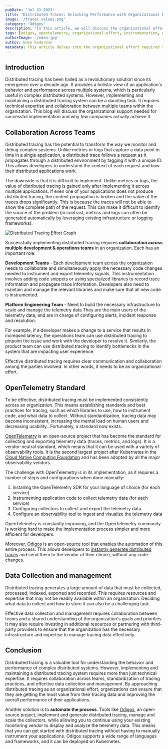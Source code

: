 ```yaml
---
pubDate: 'Jul 31 2023'
title: 'Distributed Traces: Unlocking Performance with Organizational Effort'
image: '/traces_values.png'
category: 'Odigos'
description: 'In this article, we will discuss the organizational effort required to unlock the value of distributed traces.'
tags: [odigos, opentelemetry, organizational-effort, instrumentation, ebpf]
authorImage: '/eden.jpg'
author: Eden Federman
metadata: This article delves into the organizational effort required to unlock the full value of distributed traces in observability.
---
```


## Introduction

Distributed tracing has been hailed as a revolutionary solution since its emergence over a decade ago. It provides a holistic view of an application's behavior and performance across multiple systems, which is particularly useful in complex distributed systems. However, implementing and maintaining a distributed tracing system can be a daunting task. It requires technical expertise and collaboration between multiple teams within the organization. This blog will discuss the organizational support needed for successful implementation and why few companies actually achieve it.

## Collaboration Across Teams

Distributed tracing has the potential to transform the way we monitor and debug complex systems. Unlike metrics or logs that capture a data point in time in a single application, a distributed trace follows a request as it propagates through a distributed environment by tagging it with a unique ID. This allows developers to understand the context of each request and how their distributed applications work.

The downside is that it is difficult to implement. Unlike metrics or logs, the value of distributed tracing is gained only after implementing it across multiple applications. If even one of your applications does not produce distributed tracing, the context propagation is broken and the value of the traces drops significantly. This is because the traces will not be able to show the complete path of the request. This can make it difficult to identify the source of the problem (in contrast, metrics and logs can often be generated automatically by leveraging existing infrastructure or logging frameworks).

![Distributed Tracing Effort Graph](/traces_values.png)

Successfully implementing distributed tracing requires **collaboration across multiple development & operations teams** in an organization. Each has an important role:

**Development Teams** - Each development team across the organization needs to collaborate and simultaneously apply the necessary code changes needed to instrument and export telemetry signals. This instrumentation involves adding code snippets or using specialized libraries to record trace information and propagate trace information. Developers also need to maintain and manage the relevant libraries and make sure that all new code is instrumented.

**Platform Engineering Team** - Need to build the necessary infrastructure to scale and manage the telemetry data They are the main users of the telemetry data, and are in charge of configuring alerts, incident response and resolution.

For example, if a developer makes a change to a service that results in increased latency, the operations team can use distributed tracing to pinpoint the issue and work with the developer to resolve it. Similarly, the product team can use distributed tracing to identify bottlenecks in the system that are impacting user experience.

Effective distributed tracing requires clear communication and collaboration among the parties involved. In other words, it needs to be an organizational effort.

## OpenTelemetry Standard

To be effective, distributed tracing must be implemented consistently across an organization. This means establishing standards and best practices for tracing, such as which libraries to use, how to instrument code, and what data to collect. Without standardization, tracing data may become inconsistent, increasing the mental load on human users and decreasing usability.. Fortunately, a standard now exists.

[OpenTelemetry](https://github.com/open-telemetry) is an open-source project that has become the standard for collecting and exporting telemetry data (traces, metrics, and logs). It is a vendor-neutral standard, which means that it can be used with a variety of observability tools. It is the second largest project after Kubernetes in the [Cloud Native Computing Foundation](https://www.cncf.io/) and has been adopted by all the major observability vendors.

The challenge with OpenTelemetry is in its implementation, as it requires a number of steps and configurations when done manually:

1. Installing the OpenTelemetry SDK for your language of choice (for each service)
2. Instrumenting application code to collect telemetry data (for each service)
3. Configuring collectors to collect and export the telemetry data.
4. Configure an observability tool to ingest and visualize the telemetry data

OpenTelemetry is constantly improving, and the OpenTelemetry community is working hard to make the implementation process simpler and more efficient for developers.

Moreover, [Odigos](https://github.com/keyval-dev/odigos) is an open-source tool that enables the automation of this entire process. This allows developers to [instantly generate distributed traces](https://odigos.io/) and send them to the vendor of their choice, without any code changes.

## Data Collection and management

Distributed tracing generates a large amount of data that must be collected, processed, indexed, exported and recorded. This requires resources and expertise that may not be readily available within an organization. Deciding what data to collect and how to store it can also be a challenging task.

Effective data collection and management requires collaboration between teams and a shared understanding of the organization's goals and priorities. It may also require investing in additional resources or partnering with third-party providers to ensure that the organization has the necessary infrastructure and expertise to manage tracing data effectively.

## Conclusion

Distributed tracing is a valuable tool for understanding the behavior and performance of complex distributed systems. However, implementing and maintaining a distributed tracing system requires more than just technical expertise. It requires collaboration across teams, standardization of tracing practices, and effective data collection and management. By approaching distributed tracing as an organizational effort, organizations can ensure that they are getting the most value from their tracing data and improving the overall performance of their applications.

Another solution is to **automate the process**. Tools like [Odigos](https://github.com/keyval-dev/odigos), an open-source project, implement and generate distributed tracing, manage and scale the collectors, while allowing you to continue using your existing monitoring vendor to display and analyze the telemetry data. This means that you can get started with distributed tracing without having to manually instrument your applications. Odigos supports a wide range of languages and frameworks, and it can be deployed on Kubernetes.
